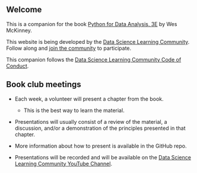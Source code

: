 ## Welcome {.unnumbered}

This is a companion for the book [Python for Data Analysis, 3E](https://wesmckinney.com/book/) by Wes McKinney.

This website is being developed by the [Data Science Learning Community](https://dslc.io/). Follow along and [join the community](https://dslc.io/join) to participate.

This companion follows the [Data Science Learning Community Code of Conduct](https://dslc.io/conduct).

## Book club meetings {.unnumbered}

- Each week, a volunteer will present a chapter from the book.
  - This is the best way to learn the material.
- Presentations will usually consist of a review of the material, a discussion, and/or a demonstration of the principles presented in that chapter.

- More information about how to present is available in the GitHub repo.

- Presentations will be recorded and will be available on the [Data Science Learning Community YouTube Channel](https://dslc.io/youtube).
